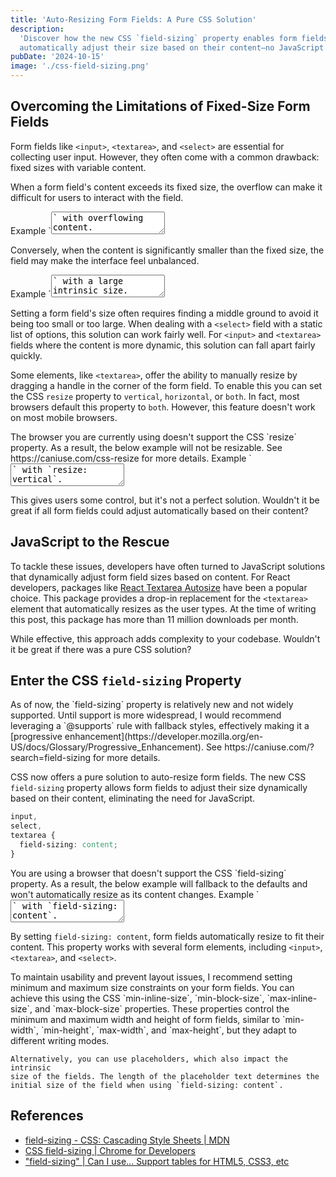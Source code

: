 ```yaml
---
title: 'Auto-Resizing Form Fields: A Pure CSS Solution'
description:
  'Discover how the new CSS `field-sizing` property enables form fields to
  automatically adjust their size based on their content—no JavaScript required.'
pubDate: '2024-10-15'
image: './css-field-sizing.png'
---
```



## Overcoming the Limitations of Fixed-Size Form Fields

Form fields like `<input>`, `<textarea>`, and `<select>` are essential for
collecting user input. However, they often come with a common drawback: fixed
sizes with variable content.

When a form field's content exceeds its fixed size, the overflow can make it
difficult for users to interact with the field.

<label class="font-semibold text-zinc-950 dark:text-zinc-50">
  Example `<textarea>` with overflowing content.
  <textarea
    class:list={[
      'block w-full px-4 py-3 resize-none max-block-size-[10lh]',
      'bg-white/5 text-zinc-950 dark:text-zinc-50 font-normal',
      'rounded border border-zinc-300 dark:border-zinc-700',
      'placeholder:text-zinc-700 dark:placeholder:text-zinc-300',
      'focus-visible:outline-offset-2 focus-visible:outline-blue-600 dark:focus-visible:outline-blue-400',
    ]}
    placeholder="Type here..."
  >
    {`Lorem ipsum dolor sit amet, consectetur adipiscing elit, sed do eiusmod
tempor incididunt ut labore et dolore magna aliqua. Ut enim ad minim veniam,
quis nostrud exercitation ullamco laboris nisi ut aliquip ex ea commodo
consequat. Duis aute irure dolor in reprehenderit in voluptate velit esse
cillum dolore eu fugiat nulla pariatur.`}
  </textarea>
</label>

Conversely, when the content is significantly smaller than the fixed size, the
field may make the interface feel unbalanced.

<label class="font-semibold text-zinc-950 dark:text-zinc-50">
  Example `<textarea>` with a large intrinsic size.
  <textarea
    class:list={[
      'block w-full px-4 py-3 resize-none block-size-[10lh]',
      'bg-white/5 text-zinc-950 dark:text-zinc-50 font-normal',
      'rounded border border-zinc-300 dark:border-zinc-700',
      'placeholder:text-zinc-700 dark:placeholder:text-zinc-300',
      'focus-visible:outline-offset-2 focus-visible:outline-blue-600 dark:focus-visible:outline-blue-400',
    ]}
    placeholder="Type here..."
  >
  </textarea>
</label>

Setting a form field's size often requires finding a middle ground to avoid it
being too small or too large. When dealing with a `<select>` field with a static
list of options, this solution can work fairly well. For `<input>` and
`<textarea>` fields where the content is more dynamic, this solution can fall
apart fairly quickly.

Some elements, like `<textarea>`, offer the ability to manually resize by
dragging a handle in the corner of the form field. To enable this you can set
the CSS `resize` property to `vertical`, `horizontal`, or `both`. In fact, most
browsers default this property to `both`. However, this feature doesn't work on
most mobile browsers.

<Alert class="supports-resize-y:hidden" variant="info">
  The browser you are currently using doesn't support the CSS `resize` property.
  As a result, the below example will not be resizable. See
  https://caniuse.com/css-resize for more details.
</Alert>

<label class="font-semibold text-zinc-950 dark:text-zinc-50">
  Example `<textarea>` with `resize: vertical`.
  <textarea
    class:list={[
      'block w-full px-4 py-3 resize-y max-block-size-[10lh]',
      'bg-white/5 text-zinc-950 dark:text-zinc-50 font-normal',
      'rounded border border-zinc-300 dark:border-zinc-700',
      'placeholder:text-zinc-700 dark:placeholder:text-zinc-300',
      'focus-visible:outline-offset-2 focus-visible:outline-blue-600 dark:focus-visible:outline-blue-400',
    ]}
    placeholder="Type here..."
  >
    {`Lorem ipsum dolor sit amet, consectetur adipiscing elit, sed do eiusmod
tempor incididunt ut labore et dolore magna aliqua. Ut enim ad minim veniam,
quis nostrud exercitation ullamco laboris nisi ut aliquip ex ea commodo
consequat. Duis aute irure dolor in reprehenderit in voluptate velit esse
cillum dolore eu fugiat nulla pariatur.`}
  </textarea>
</label>

This gives users some control, but it's not a perfect solution. Wouldn't it be
great if all form fields could adjust automatically based on their content?

## JavaScript to the Rescue

To tackle these issues, developers have often turned to JavaScript solutions
that dynamically adjust form field sizes based on content. For React developers,
packages like
[React Textarea Autosize](https://github.com/Andarist/react-textarea-autosize)
have been a popular choice. This package provides a drop-in replacement for the
`<textarea>` element that automatically resizes as the user types. At the time
of writing this post, this package has more than 11 million downloads per month.

While effective, this approach adds complexity to your codebase. Wouldn't it be
great if there was a pure CSS solution?

## Enter the CSS `field-sizing` Property

<Alert variant="warning">
  As of now, the `field-sizing` property is relatively new and not widely
  supported. Until support is more widespread, I would recommend leveraging a
  `@supports` rule with fallback styles, effectively making it a [progressive
  enhancement](https://developer.mozilla.org/en-US/docs/Glossary/Progressive_Enhancement).
  See https://caniuse.com/?search=field-sizing for more details.
</Alert>

CSS now offers a pure solution to auto-resize form fields. The new CSS
`field-sizing` property allows form fields to adjust their size
dynamically based on their content, eliminating the need for JavaScript.

```css
input,
select,
textarea {
  field-sizing: content;
}
```

<Alert class="supports-field-sizing-content:hidden" variant="info">
  You are using a browser that doesn't support the CSS `field-sizing` property.
  As a result, the below example will fallback to the defaults and won't
  automatically resize as its content changes.
</Alert>

<label class="font-semibold text-zinc-950 dark:text-zinc-50">
  Example `<textarea>` with `field-sizing: content`.
  <textarea
    class:list={[
      'block w-full px-4 py-3 resize-y max-block-size-[10lh]',
      'bg-white/5 text-zinc-950 dark:text-zinc-50 font-normal',
      'rounded border border-zinc-300 dark:border-zinc-700',
      'placeholder:text-zinc-700 dark:placeholder:text-zinc-300',
      'focus-visible:outline-offset-2 focus-visible:outline-blue-600 dark:focus-visible:outline-blue-400',
      'supports-field-sizing-content:resize-none supports-field-sizing-content:field-sizing-content',
    ]}
    placeholder="Type here..."
  >
    {`Lorem ipsum dolor sit amet, consectetur adipiscing elit, sed do eiusmod
tempor incididunt ut labore et dolore magna aliqua. Ut enim ad minim veniam,
quis nostrud exercitation ullamco laboris nisi ut aliquip ex ea commodo
consequat. Duis aute irure dolor in reprehenderit in voluptate velit esse
cillum dolore eu fugiat nulla pariatur.`}
  </textarea>
</label>

By setting `field-sizing: content`, form fields automatically resize to fit
their content. This property works with several form elements, including
`<input>`, `<textarea>`, and `<select>`.

<Alert variant="info">
    To maintain usability and prevent layout issues, I recommend setting minimum
    and maximum size constraints on your form fields. You can achieve this using
    the CSS `min-inline-size`, `min-block-size`, `max-inline-size`, and
    `max-block-size` properties. These properties control the minimum and
    maximum width and height of form fields, similar to `min-width`,
    `min-height`, `max-width`, and `max-height`, but they adapt to different
    writing modes.

    Alternatively, you can use placeholders, which also impact the intrinsic
    size of the fields. The length of the placeholder text determines the
    initial size of the field when using `field-sizing: content`.

</Alert>

## References

- [field-sizing - CSS: Cascading Style Sheets | MDN](https://developer.mozilla.org/en-US/docs/Web/CSS/field-sizing)
- [CSS field-sizing | Chrome for Developers](https://developer.chrome.com/docs/css-ui/css-field-sizing)
- ["field-sizing" | Can I use... Support tables for HTML5, CSS3, etc](https://caniuse.com/?search=field-sizing)

